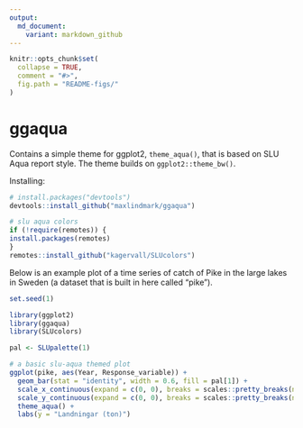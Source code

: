 ```yaml
---
output:
  md_document:
    variant: markdown_github
---
```


<!-- README.md is generated from README.Rmd. Please edit that file -->

```r
knitr::opts_chunk$set(
  collapse = TRUE,
  comment = "#>",
  fig.path = "README-figs/"
)
```

# ggaqua

Contains a simple theme for ggplot2, `theme_aqua()`, that is based on SLU Aqua report style. The theme builds on `ggplot2::theme_bw()`. 

Installing:

```r
# install.packages("devtools")
devtools::install_github("maxlindmark/ggaqua")

# slu aqua colors
if (!require(remotes)) {
install.packages(remotes)
}
remotes::install_github("kagervall/SLUcolors")
```

Below is an example plot of a time series of catch of Pike in the large lakes in Sweden (a dataset that is built in here called "pike").

```r
set.seed(1)
```

```r
library(ggplot2)
library(ggaqua)
library(SLUcolors)

pal <- SLUpalette(1)

# a basic slu-aqua themed plot
ggplot(pike, aes(Year, Response_variable)) + 
  geom_bar(stat = "identity", width = 0.6, fill = pal[1]) +
  scale_x_continuous(expand = c(0, 0), breaks = scales::pretty_breaks(n = 6)) +
  scale_y_continuous(expand = c(0, 0), breaks = scales::pretty_breaks(n = 5)) +
  theme_aqua() + 
  labs(y = "Landningar (ton)")
```
